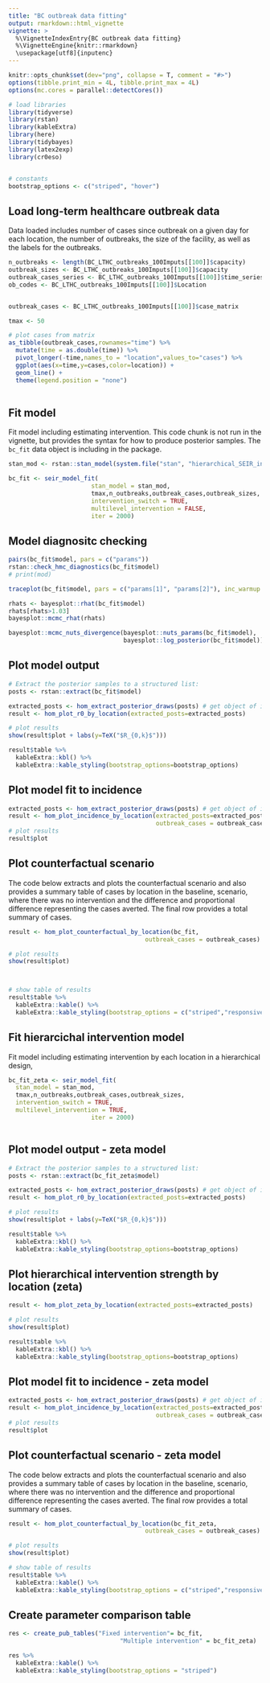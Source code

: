 ```yaml
---
title: "BC outbreak data fitting"
output: rmarkdown::html_vignette
vignette: >
  %\VignetteIndexEntry{BC outbreak data fitting}
  %\VignetteEngine{knitr::rmarkdown}
  \usepackage[utf8]{inputenc}
---
```


```r
knitr::opts_chunk$set(dev="png", collapse = T, comment = "#>")
options(tibble.print_min = 4L, tibble.print_max = 4L)
options(mc.cores = parallel::detectCores())

# load libraries
library(tidyverse)
library(rstan)
library(kableExtra)
library(here)
library(tidybayes)
library(latex2exp)
library(cr0eso)


# constants
bootstrap_options <- c("striped", "hover")

```

## Load long-term healthcare outbreak data

Data loaded includes number of cases since outbreak on a given day for each location, the number of outbreaks, the size of the facility, as well as the labels for the outbreaks.

```r



n_outbreaks <- length(BC_LTHC_outbreaks_100Imputs[[100]]$capacity)
outbreak_sizes <- BC_LTHC_outbreaks_100Imputs[[100]]$capacity
outbreak_cases_series <- BC_LTHC_outbreaks_100Imputs[[100]]$time_series
ob_codes <- BC_LTHC_outbreaks_100Imputs[[100]]$Location


outbreak_cases <- BC_LTHC_outbreaks_100Imputs[[100]]$case_matrix

tmax <- 50

# plot cases from matrix
as_tibble(outbreak_cases,rownames="time") %>%
  mutate(time = as.double(time)) %>%
  pivot_longer(-time,names_to = "location",values_to="cases") %>%
  ggplot(aes(x=time,y=cases,color=location)) +
  geom_line() +
  theme(legend.position = "none")
  


```

## Fit model

Fit model including estimating intervention. This code chunk is not run in the
vignette, but provides the syntax for how to produce posterior samples. The
`bc_fit` data object is including in the package.

```r
stan_mod <- rstan::stan_model(system.file("stan", "hierarchical_SEIR_incidence_model.stan", package = "cr0eso"))

bc_fit <- seir_model_fit(
                       stan_model = stan_mod,
                       tmax,n_outbreaks,outbreak_cases,outbreak_sizes,
                       intervention_switch = TRUE,
                       multilevel_intervention = FALSE,
                       iter = 2000)

```



## Model diagnositc checking

```r
pairs(bc_fit$model, pars = c("params"))
rstan::check_hmc_diagnostics(bc_fit$model)
# print(mod)

traceplot(bc_fit$model, pars = c("params[1]", "params[2]"), inc_warmup = TRUE, nrow = 2)

rhats <- bayesplot::rhat(bc_fit$model)
rhats[rhats>1.03]
bayesplot::mcmc_rhat(rhats)

bayesplot::mcmc_nuts_divergence(bayesplot::nuts_params(bc_fit$model), 
                                bayesplot::log_posterior(bc_fit$model))

```


## Plot model output

```r
# Extract the posterior samples to a structured list:
posts <- rstan::extract(bc_fit$model)

extracted_posts <- hom_extract_posterior_draws(posts) # get object of incidence and zeta
result <- hom_plot_r0_by_location(extracted_posts=extracted_posts)

# plot results
show(result$plot + labs(y=TeX("$R_{0,k}$")))

result$table %>%
  kableExtra::kbl() %>%
  kableExtra::kable_styling(bootstrap_options=bootstrap_options)

```

## Plot model fit to incidence

```r
extracted_posts <- hom_extract_posterior_draws(posts) # get object of incidence and r0
result <- hom_plot_incidence_by_location(extracted_posts=extracted_posts,
                                         outbreak_cases = outbreak_cases)
# plot results
result$plot


```

## Plot counterfactual scenario

The code below extracts and plots the counterfactual scenario and also provides a summary table of cases by location in the baseline, scenario, where there was no intervention and the difference and proportional difference representing the cases averted. The final row provides a total summary of cases.

```r
result <- hom_plot_counterfactual_by_location(bc_fit,
                                      outbreak_cases = outbreak_cases)

# plot results
show(result$plot)



# show table of results
result$table %>%
  kableExtra::kable() %>%
  kableExtra::kable_styling(bootstrap_options = c("striped","responsive"))

```

## Fit hierarcichal intervention model

Fit model including estimating intervention by each location in a hierarchical
design,

```r
bc_fit_zeta <- seir_model_fit(
  stan_model = stan_mod,
  tmax,n_outbreaks,outbreak_cases,outbreak_sizes,
  intervention_switch = TRUE,
  multilevel_intervention = TRUE,
                       iter = 2000)



```



## Plot model output - zeta model

```r
# Extract the posterior samples to a structured list:
posts <- rstan::extract(bc_fit_zeta$model)

extracted_posts <- hom_extract_posterior_draws(posts) # get object of incidence and zeta
result <- hom_plot_r0_by_location(extracted_posts=extracted_posts)

# plot results
show(result$plot + labs(y=TeX("$R_{0,k}$")))

result$table %>%
  kableExtra::kbl() %>%
  kableExtra::kable_styling(bootstrap_options=bootstrap_options)


```


## Plot hierarchical intervention strength by location (zeta)

```r

result <- hom_plot_zeta_by_location(extracted_posts=extracted_posts)

# plot results
show(result$plot)

result$table %>%
  kableExtra::kbl() %>%
  kableExtra::kable_styling(bootstrap_options=bootstrap_options)


```

## Plot model fit to incidence - zeta model

```r
extracted_posts <- hom_extract_posterior_draws(posts) # get object of incidence and r0
result <- hom_plot_incidence_by_location(extracted_posts=extracted_posts,
                                         outbreak_cases = outbreak_cases)
# plot results
result$plot


```



## Plot counterfactual scenario - zeta model

The code below extracts and plots the counterfactual scenario and also provides a summary table of cases by location in the baseline, scenario, where there was no intervention and the difference and proportional difference representing the cases averted. The final row provides a total summary of cases.

```r
result <- hom_plot_counterfactual_by_location(bc_fit_zeta,
                                      outbreak_cases = outbreak_cases)

# plot results
show(result$plot)

# show table of results
result$table %>%
  kableExtra::kable() %>%
  kableExtra::kable_styling(bootstrap_options = c("striped","responsive"))

```

## Create parameter comparison table


```r

res <- create_pub_tables("Fixed intervention"= bc_fit,
                               "Multiple intervention" = bc_fit_zeta)

res %>%
  kableExtra::kable() %>%
  kableExtra::kable_styling(bootstrap_options = "striped")

```







